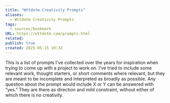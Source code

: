 ```yaml
---
title: "Wttdotm Creativity Prompts"
aliases:
  - Wttdotm Creativity Prompts
tags:
  - sources/bookmark
URL: https://wttdotm.com/prompts.html
related: 
publish: true
created: 2025-05-15 10:32
---
```




This is a list of prompts I've collected over the years for inspiration when trying to come up with a project to work on. I've tried to include some relevant work, thought starters, or short comments where relevant, but they are meant to be incomplete and interpreted as broadly as possible. Any question about the prompt would include X or Y can be answered with “yes.” They are there as direction and mild constraint, without either of which there is no creativity.